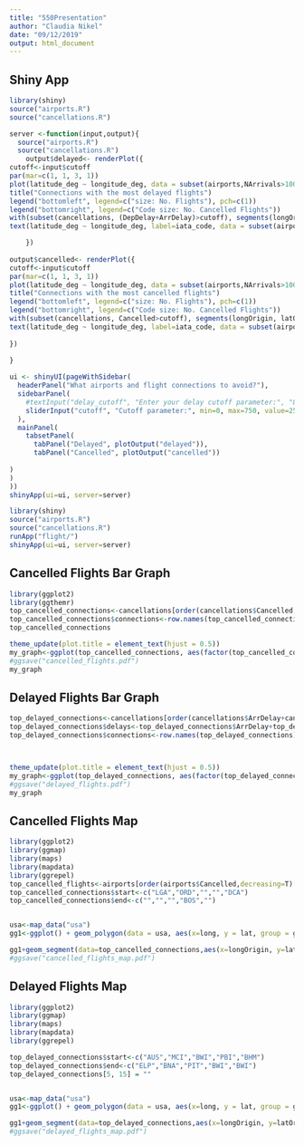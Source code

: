 ```yaml
---
title: "550Presentation"
author: "Claudia Nikel"
date: "09/12/2019"
output: html_document
---
```


## Shiny App
```r
library(shiny)
source("airports.R")
source("cancellations.R")

server <-function(input,output){ 
  source("airports.R")
  source("cancellations.R")
    output$delayed<- renderPlot({
cutoff<-input$cutoff
par(mar=c(1, 1, 3, 1))
plot(latitude_deg ~ longitude_deg, data = subset(airports,NArrivals>10000), cex=sqrt(NArrivals)/100,ylim=c(21, 50), xlim=c(-125, -65), axes=FALSE, xlab="", ylab="",col="grey")
title("Connections with the most delayed flights")
legend("bottomleft", legend=c("size: No. Flights"), pch=c(1))
legend("bottomright", legend=c("Code size: No. Cancelled Flights")) 
with(subset(cancellations, (DepDelay+ArrDelay)>cutoff), segments(longOrigin, latOrigin, longDest, latDest, col="blue", lwd=sqrt(DepDelay+ArrDelay)/30))
text(latitude_deg ~ longitude_deg, label=iata_code, data = subset(airports, NArrivals>10000), ylim=c(21, 50), xlim=c(-125, -65), cex=sqrt(Cancelled)/70)

    })
    
output$cancelled<- renderPlot({
cutoff<-input$cutoff
par(mar=c(1, 1, 3, 1))
plot(latitude_deg ~ longitude_deg, data = subset(airports,NArrivals>10000), cex=sqrt(NArrivals)/100,ylim=c(21, 50), xlim=c(-125, -65), axes=FALSE, xlab="", ylab="",col="grey")
title("Connections with the most cancelled flights")
legend("bottomleft", legend=c("size: No. Flights"), pch=c(1))
legend("bottomright", legend=c("Code size: No. Cancelled Flights")) 
with(subset(cancellations, Cancelled>cutoff), segments(longOrigin, latOrigin, longDest, latDest, col="red", lwd=Cancelled/500))
text(latitude_deg ~ longitude_deg, label=iata_code, data = subset(airports, NArrivals>10000), ylim=c(21, 50), xlim=c(-125, -65), cex=sqrt(Cancelled)/70)   
    
})   
    
}

ui <- shinyUI(pageWithSidebar(
  headerPanel("What airports and flight connections to avoid?"),
  sidebarPanel(
    #textInput("delay_cutoff", "Enter your delay cutoff parameter:", "800"),
    sliderInput("cutoff", "Cutoff parameter:", min=0, max=750, value=250),
  ),
  mainPanel(
    tabsetPanel(
      tabPanel("Delayed", plotOutput("delayed")), 
      tabPanel("Cancelled", plotOutput("cancelled"))
    
)
)
))
shinyApp(ui=ui, server=server)
```

```r
library(shiny)
source("airports.R")
source("cancellations.R")
runApp("flight/")
shinyApp(ui=ui, server=server)
```

## Cancelled Flights Bar Graph
```r
library(ggplot2)
library(ggthemr)
top_cancelled_connections<-cancellations[order(cancellations$Cancelled,decreasing=T)[1:5],]
top_cancelled_connections$connections<-row.names(top_cancelled_connections)
top_cancelled_connections

theme_update(plot.title = element_text(hjust = 0.5))
my_graph<-ggplot(top_cancelled_connections, aes(factor(top_cancelled_connections$connections), top_cancelled_connections$Cancelled, fill=factor(top_cancelled_connections$connections))) + geom_bar(stat="identity") + scale_fill_brewer(palette = "Set1")+ggtitle("Amount of Cancelled Flights for Top 5 Worst Connections")+xlab("Airport Codes") + ylab("Cancelled Flights")+scale_fill_manual(values = c("grey", "grey", "grey","red", "lightcoral"))+guides(fill=guide_legend(title="Connections"))+geom_text(aes(label=top_cancelled_connections$Cancelled), vjust=1.6, color="white", size=3.5)
#ggsave("cancelled_flights.pdf")
my_graph
```

## Delayed Flights Bar Graph
```r
top_delayed_connections<-cancellations[order(cancellations$ArrDelay+cancellations$DepDelay,decreasing=T)[1:5],]
top_delayed_connections$delays<-top_delayed_connections$ArrDelay+top_delayed_connections$DepDelay
top_delayed_connections$connections<-row.names(top_delayed_connections)



theme_update(plot.title = element_text(hjust = 0.5))
my_graph<-ggplot(top_delayed_connections, aes(factor(top_delayed_connections$connections), top_delayed_connections$delays, fill=factor(top_delayed_connections$connections))) + geom_bar(stat="identity") + scale_fill_brewer(palette = "Set1")+ggtitle("Amount of Delayed Flights for Top 5 Worst Connections")+xlab("Airport Codes") + ylab("Delayed Flights")+scale_fill_manual(values = c("blue", "grey", "grey","cornflowerblue", "grey"))+guides(fill=guide_legend(title="Connections"))+geom_text(aes(label=top_delayed_connections$delays), vjust=1.6, color="white", size=3.5)
#ggsave("delayed_flights.pdf")
my_graph
```


## Cancelled Flights Map 
```r
library(ggplot2)
library(ggmap)
library(maps)
library(mapdata)
library(ggrepel)
top_cancelled_flights<-airports[order(airports$Cancelled,decreasing=T)[1:5],]
top_cancelled_connections$start<-c("LGA","ORD","","","DCA")
top_cancelled_connections$end<-c("","","","BOS","")


usa<-map_data("usa")
gg1<-ggplot() + geom_polygon(data = usa, aes(x=long, y = lat, group = group),fill = "grey") + coord_fixed(1.3)

gg1+geom_segment(data=top_cancelled_connections,aes(x=longOrigin, y=latOrigin, xend=longDest, yend=latDest),colour="red",alpha=0.5)+geom_point(data = top_cancelled_connections, aes(x=longOrigin, y=latOrigin), color = "white", size = 4)+geom_point(data=top_cancelled_connections, aes(x=longOrigin, y=latOrigin), color = "red", size = 3)+geom_point(data=top_cancelled_connections, aes(x=longDest, y=latDest), color = "white", size = 4)+geom_point(data=top_cancelled_connections, aes(x=longDest, y=latDest), color = "red", size = 3)+ggtitle("Map of 5 Worst Cancelled Flight Connections ")+ylab("Latitude")+xlab("Longitude")+geom_text_repel(data=top_cancelled_connections, aes(label=start,x=longOrigin, y=latOrigin))+geom_text_repel(data=top_cancelled_connections, aes(label=end,x=longDest, y=latDest))
#ggsave("cancelled_flights_map.pdf")
```


## Delayed Flights Map
```r
library(ggplot2)
library(ggmap)
library(maps)
library(mapdata)
library(ggrepel)

top_delayed_connections$start<-c("AUS","MCI","BWI","PBI","BHM")
top_delayed_connections$end<-c("ELP","BNA","PIT","BWI","BWI")
top_delayed_connections[5, 15] = ""


usa<-map_data("usa")
gg1<-ggplot() + geom_polygon(data = usa, aes(x=long, y = lat, group = group),fill = "grey") + coord_fixed(1.3)

gg1+geom_segment(data=top_delayed_connections,aes(x=longOrigin, y=latOrigin, xend=longDest, yend=latDest),colour="blue",alpha=0.5)+geom_point(data = top_delayed_connections, aes(x=longOrigin, y=latOrigin), color = "white", size = 4)+geom_point(data=top_delayed_connections, aes(x=longOrigin, y=latOrigin), color = "blue", size = 3)+geom_point(data = top_delayed_connections, aes(x=longDest, y=latDest), color = "white", size = 4)+geom_point(data=top_delayed_connections, aes(x=longDest, y=latDest), color = "blue", size = 3)+ggtitle("Map of 5 Worst Delayed Flight Connections ")+ylab("Latitude")+xlab("Longitude")+geom_text_repel(data=top_delayed_connections, aes(label=start,x=longOrigin, y=latOrigin))+geom_text_repel(data=top_delayed_connections, aes(label=end,x=longDest, y=latDest))
#ggsave("delayed_flights_map.pdf")
```